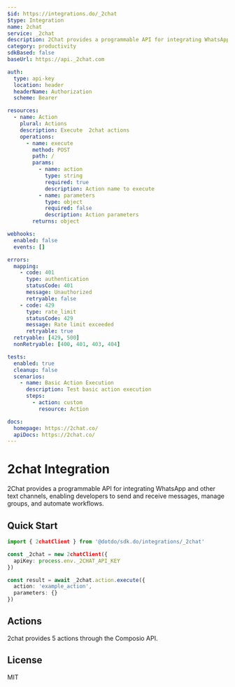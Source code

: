 ```yaml
---
$id: https://integrations.do/_2chat
$type: Integration
name: 2chat
service: _2chat
description: 2Chat provides a programmable API for integrating WhatsApp and other text channels, enabling developers to send and receive messages, manage groups, and automate workflows.
category: productivity
sdkBased: false
baseUrl: https://api._2chat.com

auth:
  type: api-key
  location: header
  headerName: Authorization
  scheme: Bearer

resources:
  - name: Action
    plural: Actions
    description: Execute  2chat actions
    operations:
      - name: execute
        method: POST
        path: /
        params:
          - name: action
            type: string
            required: true
            description: Action name to execute
          - name: parameters
            type: object
            required: false
            description: Action parameters
        returns: object

webhooks:
  enabled: false
  events: []

errors:
  mapping:
    - code: 401
      type: authentication
      statusCode: 401
      message: Unauthorized
      retryable: false
    - code: 429
      type: rate_limit
      statusCode: 429
      message: Rate limit exceeded
      retryable: true
  retryable: [429, 500]
  nonRetryable: [400, 401, 403, 404]

tests:
  enabled: true
  cleanup: false
  scenarios:
    - name: Basic Action Execution
      description: Test basic action execution
      steps:
        - action: custom
          resource: Action

docs:
  homepage: https://2chat.co/
  apiDocs: https://2chat.co/
---
```


# 2chat Integration

2Chat provides a programmable API for integrating WhatsApp and other text channels, enabling developers to send and receive messages, manage groups, and automate workflows.

## Quick Start

```typescript
import { 2chatClient } from '@dotdo/sdk.do/integrations/_2chat'

const _2chat = new 2chatClient({
  apiKey: process.env._2CHAT_API_KEY
})

const result = await _2chat.action.execute({
  action: 'example_action',
  parameters: {}
})
```

## Actions

2chat provides 5 actions through the Composio API.

## License

MIT
